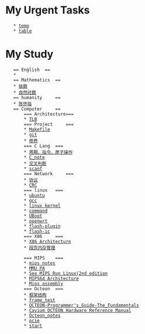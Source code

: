 = My Urgent Tasks =
    * [[temp]]
    * [[table]]

= My Study =
	== English	==
	* 
	== Mathematics	==
	* [[级数]]
	* [[自然对数]]
	== humanity  	==
	* [[陈怀临]] 
	== Computer 	==
		=== Architecture===
		* [[TLB]]
		=== Project 	===
		* [[Makefile]]
		* [[git]]
		* [[修养]]
		=== C Lang 	===
		* [[周期、指令、原子操作]]
		* [[C_note]]
		* [[交叉判断]]
		* [[scanf]]
		=== Network 	===
		* [[协议]]
		* [[CRC]]
		=== linux 	===
		* [[ubuntu]]
		* [[gcc]]
		* [[linux kernel]]
		* [[command]]
		* [[UBoot]]
		* [[openwrt]]
		* [[flash-plugin]]
		* [[flash-ic]]
		=== X86		===
		* [[X86 Architecture]]
		* [[段页内存管理]]
	
		=== MIPS	===
		* [[mips notes]]
		* [[MMU PA]]
		* [[See MIPS Run Linux(2nd edition]]
		* [[MIPS64 Architecture]]
		* [[Mips assembly]]
		=== Octeon 	===
		* [[框架结构]]
		* [[frame_test]]
		* [[OCTEON-Programmer's_Guide-The_Fundamentals]]
		* [[Cavium OCTEON Hardware Reference Manual]]
		* [[Octeon_notes]]
		* [[pcie]]
		* [[start]]

